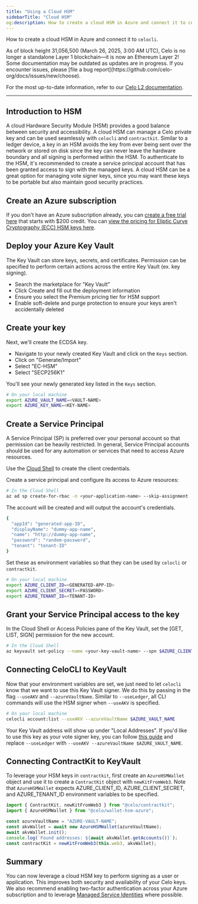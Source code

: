 ```yaml
---
title: "Using a Cloud HSM"
sidebarTitle: "Cloud HSM"
og:description: How to create a cloud HSM in Azure and connect it to celocli.
---
```


How to create a cloud HSM in Azure and connect it to `celocli`.

<Warning>
As of block height 31,056,500 (March 26, 2025, 3:00 AM UTC), Celo is no longer a standalone Layer 1 blockchain—it is now an Ethereum Layer 2!
Some documentation may be outdated as updates are in progress. If you encounter issues, please [file a bug report](https://github.com/celo-org/docs/issues/new/choose).

For the most up-to-date information, refer to our [Celo L2 documentation](/build#celo-l2-mainnet).
</Warning>

---

## Introduction to HSM

A cloud Hardware Security Module (HSM) provides a good balance between security and accessibility. A cloud HSM can manage a Celo private key and can be used seamlessly with `celocli` and `contractkit`. Similar to a ledger device, a key in an HSM avoids the key from ever being sent over the network or stored on disk since the key can never leave the hardware boundary and all signing is performed within the HSM. To authenticate to the HSM, it's recommended to create a service principal account that has been granted access to sign with the managed keys. A cloud HSM can be a great option for managing vote signer keys, since you may want these keys to be portable but also maintain good security practices.

## Create an Azure subscription

If you don't have an Azure subscription already, you can [create a free trial here](https://azure.microsoft.com/free/) that starts with $200 credit. You can [view the pricing for Eliptic Curve Cryptography (ECC) HSM keys here](https://azure.microsoft.com/pricing/details/key-vault/).

## Deploy your Azure Key Vault

The Key Vault can store keys, secrets, and certificates. Permission can be specified to perform certain actions across the entire Key Vault (ex. key signing).

- Search the marketplace for "Key Vault"
- Click Create and fill out the deployment information
- Ensure you select the Premium pricing tier for HSM support
- Enable soft-delete and purge protection to ensure your keys aren't accidentally deleted

## Create your key

Next, we'll create the ECDSA key.

- Navigate to your newly created Key Vault and click on the `Keys` section.
- Click on "Generate/Import"
- Select "EC-HSM"
- Select "SECP256K1"

You'll see your newly generated key listed in the `Keys` section.

```bash
# On your local machine
export AZURE_VAULT_NAME=<VAULT-NAME>
export AZURE_KEY_NAME=<KEY-NAME>
```

## Create a Service Principal

A Service Principal (SP) is preferred over your personal account so that permission can be heavily restricted. In general, Service Principal accounts should be used for any automation or services that need to access Azure resources.

Use the [Cloud Shell](https://shell.azure.com/bash) to create the client credentials.

Create a service principal and configure its access to Azure resources:

```bash
# In the Cloud Shell
az ad sp create-for-rbac -n <your-application-name> --skip-assignment
```

The account will be created and will output the account's credentials.

```bash
{
  "appId": "generated-app-ID",
  "displayName": "dummy-app-name",
  "name": "http://dummy-app-name",
  "password": "random-password",
  "tenant": "tenant-ID"
}
```

Set these as environment variables so that they can be used by `celocli` or `contractkit`.

```bash
# On your local machine
export AZURE_CLIENT_ID=<GENERATED-APP-ID>
export AZURE_CLIENT_SECRET=<PASSWORD>
export AZURE_TENANT_ID=<TENANT-ID>
```

## Grant your Service Principal access to the key

In the Cloud Shell or Access Policies pane of the Key Vault, set the [GET, LIST, SIGN] permission for the new account.

```bash
# In the Cloud Shell
az keyvault set-policy --name <your-key-vault-name> --spn $AZURE_CLIENT_ID --key-permissions get list sign
```

## Connecting CeloCLI to KeyVault

Now that your environment variables are set, we just need to let `celocli` know that we want to use this Key Vault signer. We do this by passing in the flag `--useAKV` and `--azureVaultName`. Similar to `--useLedger`, all CLI commands will use the HSM signer when `--useAKV` is specified.

```bash
# On your local machine
celocli account:list --useAKV --azureVaultName $AZURE_VAULT_NAME
```

Your Key Vault address will show up under "Local Addresses". If you'd like to use this key as your vote signer key, you can follow [this guide](/what-is-celo/using-celo/protocol/governance/voting-in-governance) and replace `--useLedger` with `--useAKV --azureVaultName $AZURE_VAULT_NAME`.

## Connecting ContractKit to KeyVault

To leverage your HSM keys in `contractkit`, first create an `AzureHSMWallet` object and use it to create a `ContractKit` object with `newKitFromWeb3`. Note that `AzureHSMWallet` expects AZURE_CLIENT_ID, AZURE_CLIENT_SECRET, and AZURE_TENANT_ID environment variables to be specified.

```js
import { ContractKit, newKitFromWeb3 } from "@celo/contractkit";
import { AzureHSMWallet } from "@celo/wallet-hsm-azure";

const azureVaultName = "AZURE-VAULT-NAME";
const akvWallet = await new AzureHSMWallet(azureVaultName);
await akvWallet.init();
console.log(`Found addresses: ${await akvWallet.getAccounts()}`);
const contractKit = newKitFromWeb3(this.web3, akvWallet);
```

## Summary

You can now leverage a cloud HSM key to perform signing as a user or application. This improves both security and availability of your Celo keys. We also recommend enabling two-factor authentication across your Azure subscription and to leverage [Managed Service Identities](https://docs.microsoft.com/azure/active-directory/managed-identities-azure-resources/overview) where possible.